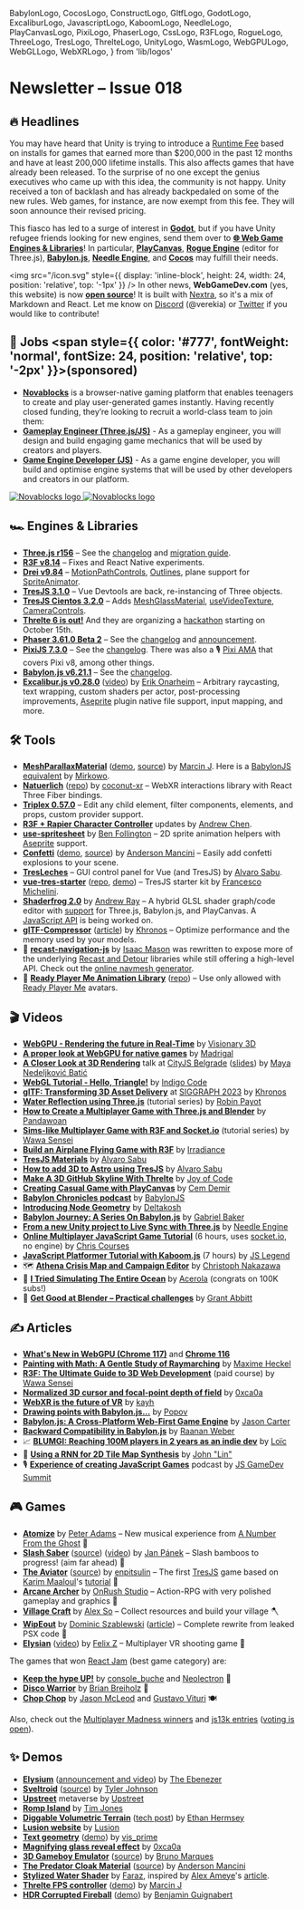   BabylonLogo,
  CocosLogo,
  ConstructLogo,
  GltfLogo,
  GodotLogo,
  ExcaliburLogo,
  JavascriptLogo,
  KaboomLogo,
  NeedleLogo,
  PlayCanvasLogo,
  PixiLogo,
  PhaserLogo,
  CssLogo,
  R3FLogo,
  RogueLogo,
  ThreeLogo,
  TresLogo,
  ThrelteLogo,
  UnityLogo,
  WasmLogo,
  WebGPULogo,
  WebGLLogo,
  WebXRLogo,
} from 'lib/logos'

# Newsletter – Issue 018

<SubTitleDate value="2023-09-21" />

<NoBulletListStyles />
<NewsletterStyles />

## 🔥 Headlines

<UnityLogo /> You may have heard that Unity is trying to introduce a [Runtime
Fee](https://blog.unity.com/news/plan-pricing-and-packaging-updates) based on installs for games
that earned more than $200,000 in the past 12 months and have at least 200,000 lifetime installs.
This also affects games that have already been released. To the surprise of no one except the genius
executives who came up with this idea, the community is not happy. Unity received a ton of backlash
and has already backpedaled on some of the new rules. Web games, for instance, are now exempt from
this fee. They will soon announce their revised pricing.

This fiasco has led to a surge of interest in <GodotLogo /> [**Godot**](https://godotengine.org/), but if you have Unity refugee friends looking for new engines, send them over to [**🌐 Web Game Engines & Libraries**](https://www.webgamedev.com/engines-libraries/web-game-engines-libraries)! In particular, <PlayCanvasLogo /> [**PlayCanvas**](https://playcanvas.com/), <RogueLogo /> [**Rogue Engine**](https://rogueengine.io/) (editor for Three.js), <BabylonLogo /> [**Babylon.js**](https://www.babylonjs.com/), <NeedleLogo /> [**Needle Engine**](https://needle.tools/), and <CocosLogo /> [**Cocos**](https://www.cocos.com/en/creator) may fulfill their needs.

<img
  src="/icon.svg"
  style={{ display: 'inline-block', height: 24, width: 24, position: 'relative', top: '-1px' }}
/> In other news, **WebGameDev.com** (yes, this website) is now [**open source**](https://github.com/verekia/webgamedev)!
It is built with [Nextra](https://nextra.site/), so it's a mix of Markdown and React. Let me know on
[Discord](https://webgamedev.com/discord) (@verekia) or [Twitter](https://x.com/verekia) if you would
like to contribute!

## 💼 Jobs <span style={{ color: '#777', fontWeight: 'normal', fontSize: 24, position: 'relative', top: '-2px' }}>(sponsored)</span>

- [**Novablocks**](https://www.novablocks.xyz/?utm_source=webgamedev) is a browser-native gaming platform that enables teenagers to create and play user-generated games instantly. Having recently closed funding, they’re looking to recruit a world-class team to join them:
- [**Gameplay Engineer (Three.js/JS)**](https://novablocks.hirehive.com/job/126367/gameplay-engineer-js-3js-remote-salt-lake-city-lisbon-dublin?source=webgamedev) - As a gameplay engineer, you will design and build engaging game mechanics that will be used by creators and players.
- [**Game Engine Developer (JS)**](https://novablocks.hirehive.com/job/126366/game-engine-developer-js-engine-remote-salt-lake-city-lisbon-dublin?source=webgamedev) - As a game engine developer, you will build and optimise engine systems that will be used by other developers and creators in our platform.

<style>{`
    .novablocks-white, .novablocks-black {
      margin-top: 6px;
      width: 270px;
    }
    .novablocks-white {
      display: none;
    }
    .novablocks-black {
      display: inline-block;
    }
    .dark .novablocks-white {
      display: inline-block;
    }
    .dark .novablocks-black {
      display: none;
    }
`}</style>

<div style={{ textAlign: 'center' }}>
  <a href="https://www.novablocks.xyz/?utm_source=webgamedev" target="_blank" rel="noopener">
    <img
      alt="Novablocks logo"
      className="novablocks-black"
      src="/partnerships/novablocks-black.png"
    />
    <img
      alt="Novablocks logo"
      className="novablocks-white"
      src="/partnerships/novablocks-white.png"
    />
  </a>
</div>

## 🏎 Engines & Libraries

- <ThreeLogo /> [**Three.js r156**](https://x.com/threejs/status/1697267293011820955) – See the
  [changelog](https://github.com/mrdoob/three.js/releases/tag/r156) and [migration
  guide](https://github.com/mrdoob/three.js/wiki/Migration-Guide).
- <R3FLogo /> [**R3F v8.14**](https://github.com/pmndrs/react-three-fiber/releases) – Fixes and
  React Native experiments.
- <R3FLogo /> [**Drei v9.84**](https://github.com/pmndrs/drei/releases) –
  [MotionPathControls](https://x.com/0xca0a/status/1703796991975731340),
  [Outlines](https://x.com/0xca0a/status/1698429063776325745), plane support for
  [SpriteAnimator](https://codesandbox.io/s/r3f-sprite-animator-s12ijv?file=/src/App.tsx).
- <TresLogo /> [**TresJS 3.1.0**](https://tresjs.org/blog/announcing-v-3-1-0.html) – Vue Devtools
  are back, re-instancing of Three objects.
- <TresLogo /> [**TresJS Cientos 3.2.0**](https://tresjs.org/blog/announcing-cientos-3-2-0.html) –
  Adds [MeshGlassMaterial](https://cientos.tresjs.org/guide/materials/glass-material.html),
  [useVideoTexture](https://cientos.tresjs.org/guide/loaders/use-video-texture.html),
  [CameraControls](https://cientos.tresjs.org/guide/controls/camera-controls.html).
- <ThrelteLogo /> [**Threlte 6 is out!**](https://x.com/threlte/status/1686403705531179008) And they
  are organizing a [hackathon](https://threlte.xyz/hackathon) starting on October 15th.
- <PhaserLogo /> [**Phaser 3.61.0 Beta 2**](https://github.com/photonstorm/phaser/releases) – See
  the [changelog](https://github.com/photonstorm/phaser/releases) and
  [announcement](https://www.patreon.com/posts/phaser-3-61-beta-88921446).
- <PixiLogo /> [**PixiJS 7.3.0**](https://github.com/pixijs/pixijs/releases) – See the
  [changelog](https://github.com/pixijs/pixijs/releases). There was also a 🎙 [Pixi
  AMA](https://audiomack.com/pixijs/song/discord-ama-2023-september-18) that covers Pixi v8, among
  other things.
- <BabylonLogo /> [**Babylon.js v6.21.1**](https://github.com/BabylonJS/Babylon.js/releases) – See
  the [changelog](https://github.com/BabylonJS/Babylon.js/releases).
- <ExcaliburLogo /> [**Excalibur.js v0.28.0**](https://x.com/excaliburjs/status/1689821246500831232)
  ([video](https://www.youtube.com/watch?v=t-aLiF74BoE)) by [Erik
  Onarheim](https://x.com/erikonarheim) – Arbitrary raycasting, text wrapping, custom shaders per
  actor, post-processing improvements, [Aseprite](https://www.aseprite.org/) plugin native file
  support, input mapping, and more.

## 🛠 Tools

- <ThreeLogo /> [**MeshParallaxMaterial**](https://three-kit.vercel.app/materials/parallax-material/)
  ([demo](https://threejs-kit-playground.vercel.app/parallax),
  [source](https://github.com/jerzakm/threejs-kit/tree/main/packages/materials/src/MeshParallaxMaterial))
  by [Marcin J](https://x.com/jerzakm). Here is a [BabylonJS
  equivalent](https://x.com/MirkoWittwer/status/1690368342551318528) by
  [Mirkowo](https://x.com/MirkoWittwer).
- <ThreeLogo /> <WebXRLogo /> [**Natuerlich**](https://x.com/coconut_xr/status/1689600319259357184)
  ([repo](https://github.com/coconut-xr/natuerlich)) by [coconut-xr](https://x.com/coconut_xr) –
  WebXR interactions library with <R3FLogo /> React Three Fiber bindings.
- <R3FLogo /> [**Triplex 0.57.0**](https://triplex.dev/releases/v0.57.0) – Edit any child element,
  filter components, elements, and props, custom provider support.
- <R3FLogo /> [**R3F + Rapier Character
  Controller**](https://x.com/AndrewChenE/status/1702085087599460445) updates by [Andrew
  Chen](https://x.com/AndrewChenE).
- <R3FLogo /> [**use-spritesheet**](https://github.com/bfollington/use-spritesheet) by [Ben
  Follington](https://x.com/vivavolt) – 2D sprite animation helpers with
  [Aseprite](https://www.aseprite.org/) support.
- <R3FLogo /> [**Confetti**](https://x.com/Andersonmancini/status/1687796441215844352)
  ([demo](https://r3f-confetti-component.vercel.app/),
  [source](https://github.com/ektogamat/r3f-confetti-component)) by [Anderson
  Mancini](https://x.com/Andersonmancini) – Easily add confetti explosions to your scene.
- <TresLogo /> [**TresLeches**](https://tresleches.tresjs.org/) – GUI control panel for Vue (and
  TresJS) by [Alvaro Sabu](https://x.com/alvarosabu).
- <TresLogo /> [**vue-tres-starter**](https://x.com/fra_michelini/status/1700465842205470915)
  ([repo](https://github.com/kekkorider/vue-tres-starter),
  [demo](https://vue-tres-starter.vercel.app/)) – TresJS starter kit by [Francesco
  Michelini](https://x.com/fra_michelini).
- <WebGLLogo /> [**Shaderfrog 2.0**](https://shaderfrog.com/2/) by [Andrew
  Ray](https://x.com/andrewray) – A hybrid GLSL shader graph/code editor with
  [support](https://x.com/andrewray/status/1697059247283142764) for Three.js, Babylon.js, and
  PlayCanvas. A [JavaScript API](https://x.com/andrewray/status/1704697785159913752) is being worked
  on.
- <GltfLogo /> [**glTF-Compressor**](https://github.khronos.org/glTF-Compressor-Release/)
  ([article](https://www.khronos.org/blog/optimize-3d-assets-with-khronos-new-gltf-compressor-tool))
  by [Khronos](https://x.com/thekhronosgroup) – Optimize performance and the memory used by your
  models.
- 🤖 [**recast-navigation-js**](https://github.com/isaac-mason/recast-navigation-js) by [Isaac Mason](https://x.com/isaac_mason_) was rewritten to expose more of the underlying [Recast and Detour](https://recastnav.com/) libraries while still offering a high-level API. Check out the [online navmesh generator](https://navmesh.isaacmason.com/).
- 🏃 [**Ready Player Me Animation Library**](https://x.com/rainerselvet/status/1694042952946082038) ([repo](https://github.com/readyplayerme/animation-library)) – Use only allowed with [Ready Player Me](https://readyplayer.me/) avatars.

## 🎬 Videos

- <WebGPULogo /> [**WebGPU - Rendering the future in
  Real-Time**](https://www.youtube.com/watch?v=YinfynTz77s) by [Visionary
  3D](https://x.com/3d_visionary)
- <WebGPULogo /> [**A proper look at WebGPU for native
  games**](https://www.youtube.com/watch?v=DdMl4E7xQEY) by
  [Madrigal](https://www.madrigalgames.com/)
- <WebGLLogo /> [**A Closer Look at 3D
  Rendering**](https://www.youtube.com/live/mq6_VeK3klk?si=-XPhDBIKxy_rReQE&t=29717) talk at [CityJS
  Belgrade](https://x.com/cityjsconf) ([slides](https://www.maya-ndljk.com/slides/rendering)) by
  [Maya Nedeljković Batić](https://x.com/maya_ndljk)
- <WebGLLogo /> [**WebGL Tutorial - Hello, Triangle!**](https://www.youtube.com/watch?v=y2UsQB3WSvo)
  by [Indigo Code](https://www.youtube.com/@IndigoCode)
- <GltfLogo /> [**glTF: Transforming 3D Asset
  Delivery**](https://www.youtube.com/watch?v=Vipz434-0N8) at [SIGGRAPH
  2023](https://www.siggraph.org/) by [Khronos](https://x.com/thekhronosgroup)
- <ThreeLogo /> [**Water Reflection using
  Three.js**](https://www.youtube.com/watch?v=PAy5aQK2pSg&list=PLXNP5G1H5Q-38NZzCoJzmfV3nQNtUu-zO)
  (tutorial series) by [Robin Payot](https://x.com/RobinPayot)
- <ThreeLogo /> [**How to Create a Multiplayer Game with Three.js and
  Blender**](https://www.youtube.com/watch?v=6QdkIOo-fe0) by [Pandawoan](https://x.com/AndrewWoan)
- <R3FLogo /> [**Sims-like Multiplayer Game with R3F and
  Socket.io**](https://www.youtube.com/watch?v=uLv1Zu8GyUw&list=PLpepLKamtPjhlRBmsLZMWc8CqLB4UplYH)
  (tutorial series) by [Wawa Sensei](https://x.com/wawasensei)
- <R3FLogo /> [**Build an Airplane Flying Game with
  R3F**](https://www.youtube.com/watch?v=ze25fsFBJMk) by [Irradiance](https://x.com/Domenico_brz)
- <TresLogo /> [**TresJS Materials**](https://www.youtube.com/watch?v=25xcycMVMBc) by [Alvaro
  Sabu](https://x.com/alvarosabu)
- <TresLogo /> [**How to add 3D to Astro using
  TresJS**](https://www.youtube.com/watch?v=0Lg9uAuhpG8) by [Alvaro Sabu](https://x.com/alvarosabu)
- <ThrelteLogo /> [**Make A 3D GitHub Skyline With
  Threlte**](https://www.youtube.com/watch?v=f9fd1L1FEts) by [Joy of
  Code](https://x.com/joyofcodedev)
- <PlayCanvasLogo /> [**Creating Casual Game with
  PlayCanvas**](https://www.youtube.com/watch?v=fBpwnT201yc) by [Cem Demir](https://x.com/cemdemir)
- <BabylonLogo /> [**Babylon Chronicles
  podcast**](https://www.youtube.com/watch?v=5GPpE_G-SYo&list=PLsaE__vWcRalT0TQ8t00uaNPA6rZglGVb) by
  [BabylonJS](https://www.babylonjs.com/)
- <BabylonLogo /> [**Introducing Node Geometry**](https://www.youtube.com/watch?v=C3V-Xbj9cCE) by
  [Deltakosh](https://x.com/deltakosh)
- <BabylonLogo /> [**Babylon Journey: A Series On
  Babylon.js**](https://www.youtube.com/watch?v=c9gJkwcJ08s&list=PLyzGsdZJCyqyk3JXewn-5ihd84O6PEwoi)
  by [Gabriel Baker](https://x.com/gabrieljbaker)
- <NeedleLogo /> [**From a new Unity project to Live Sync with
  Three.js**](https://www.youtube.com/watch?v=gZX_sqrne8U) by [Needle
  Engine](https://x.com/NeedleTools)
- <JavascriptLogo /> [**Online Multiplayer JavaScript Game
  Tutorial**](https://www.youtube.com/watch?v=HXquxWtE5vA) (6 hours, uses
  [socket.io](https://socket.io/), no engine) by [Chris Courses](https://x.com/christopher4lis)
- <KaboomLogo /> [**JavaScript Platformer Tutorial with
  Kaboom.js**](https://www.youtube.com/watch?v=wZpbTR7pYR0) (7 hours) by [JS
  Legend](https://x.com/JSLegendDev)
- 🗺 [**Athena Crisis Map and Campaign Editor**](https://www.youtube.com/watch?v=BLEheiLmI9Q) by [Christoph Nakazawa](https://x.com/cpojer)
- 📐 [**I Tried Simulating The Entire Ocean**](https://www.youtube.com/watch?v=yPfagLeUa7k) by [Acerola](https://x.com/Acerola_t) (congrats on 100K subs!)
- 🎁 [**Get Good at Blender – Practical challenges**](https://www.youtube.com/watch?v=V-NF_m1RMaw) by [Grant Abbitt](https://x.com/grantabbitt)

## ✍️ Articles

- <WebGPULogo /> [**What's New in WebGPU (Chrome
  117)**](https://developer.chrome.com/blog/new-in-webgpu-117/) and [**Chrome
  116**](https://developer.chrome.com/blog/new-in-webgpu-116/)
- <R3FLogo /> [**Painting with Math: A Gentle Study of
  Raymarching**](https://blog.maximeheckel.com/posts/painting-with-math-a-gentle-study-of-raymarching/)
  by [Maxime Heckel](https://x.com/MaximeHeckel)
- <R3FLogo /> [**R3F: The Ultimate Guide to 3D Web
  Development**](https://lessons.wawasensei.dev/courses/react-three-fiber) (paid course) by [Wawa
  Sensei](https://x.com/wawasensei)
- <R3FLogo /> [**Normalized 3D cursor and focal-point depth of
  field**](https://x.com/0xca0a/status/1701216870404153761) by [0xca0a](https://x.com/0xca0a)
- <WebXRLogo /> [**WebXR is the future of
  VR**](https://mirror.xyz/kayh-online.eth/LuD-tgYNkF7hxGF9b07AzTnIfW7QzWQ0_2fe2-hOIKU) by
  [kayh](https://x.com/kayh_online)
- <BabylonLogo /> [**Drawing points with
  Babylon.js...**](https://babylonjs.medium.com/drawing-points-with-babylon-js-fd91d5d8e4ee) by
  [Popov](https://github.com/Popov72/)
- <BabylonLogo /> [**Babylon.js: A Cross-Platform Web-First Game
  Engine**](https://80.lv/articles/babylon-js-a-web-first-game-engine-powering-cross-platform-experiences/)
  by [Jason Carter](https://x.com/pirate_jc)
- <BabylonLogo /> [**Backward Compatibility in
  Babylon.js**](https://babylonjs.medium.com/there-and-back-again-a-tale-of-backwards-compatibility-in-babylon-js-47ffc4f7ed6f)
  by [Raanan Weber](https://x.com/RaananW)
- 📈 [**BLUMGI: Reaching 100M players in 2 years as an indie dev**](https://medium.com/poki/blumgi-my-journey-on-the-web-how-i-reached-100m-players-in-2-years-as-an-indie-game-developer-6071481a3461) by [Loïc](https://x.com/UltraBanaman)
- 🤖 [**Using a RNN for 2D Tile Map Synthesis**](https://voxely.net/blog/using-a-rnn-for-2d-tile-map-synthesis/) by [John "Lin"](https://x.com/ProgrammerLin)
- 🎙 [**Experience of creating JavaScript Games**](https://x.com/jsgamedevsummit/status/1702321365418979391) podcast by [JS GameDev Summit](https://x.com/jsgamedevsummit)

## 🎮 Games

- <ThreeLogo /> [**Atomize**](https://www.anumberfromtheghost.com/atomize) by [Peter
  Adams](https://x.com/jittercub) – New musical experience from [A Number From the
  Ghost](https://www.anumberfromtheghost.com/) 🎵
- <ThreeLogo /> [**Slash Saber**](https://webgamer.io/en/g/slash-saber)
  ([source](https://github.com/honzaap/SlashSaber))
  ([video](https://www.reddit.com/r/threejs/comments/16gj8xq/slash_saber_endless_game_made_with_threejs_and_vue/))
  by [Jan Pánek](https://github.com/honzaap) – Slash bamboos to progress! (aim far ahead) 🥷
- <TresLogo /> [**The Aviator**](https://tres-the-aviator.enpitsulin.xyz/)
  ([source](https://github.com/enpitsuLin/tres-the-aviator)) by
  [enpitsulin](https://x.com/enpitsulin) – The first [TresJS](https://tresjs.org/) game based on
  [Karim Maaloul](https://x.com/yakudoo)'s
  [tutorial](https://tympanus.net/codrops/2016/04/26/the-aviator-animating-basic-3d-scene-threejs/)
  🛫
- <PlayCanvasLogo /> [**Arcane Archer**](https://poki.com/en/g/arcane-archer) by [OnRush
  Studio](https://x.com/onrushstudio) – Action-RPG with very polished gameplay and graphics 🏹
- <BabylonLogo /> [**Village Craft**](https://poki.com/en/g/village-craft) by [Alex
  So](https://x.com/afrokick) – Collect resources and build your village 🪓
- <WasmLogo /> [**WipEout**](https://phoboslab.org/wipegame/) by [Dominic
  Szablewski](https://x.com/phoboslab)
  ([article](https://phoboslab.org/log/2023/08/rewriting-wipeout)) – Complete rewrite from leaked
  PSX code 🚀
- <WebXRLogo /> <ThreeLogo /> [**Elysian**](https://elysian.fun/)
  ([video](https://x.com/felix_trz/status/1688376665976745985)) by [Felix
  Z](https://x.com/felix_trz) – Multiplayer VR shooting game 🔫

The games that won [React Jam](https://reactjam.com/summer-2023-winners) (best game category) are:

- <R3FLogo /> [**Keep the hype UP!**](https://webgamer.io/en/g/keep-the-hype-up) by
  [console_buche](https://x.com/Console_buche) and [Neolectron](https://x.com/neolectron) 🎉
- <R3FLogo /> [**Disco Warrior**](https://disco-warrior.summer-2023.reactjam.com/) by [Brian
  Breiholz](https://x.com/BrianBreiholz) 🪩
- <CssLogo /> [**Chop Chop**](https://app.rune.ai/dev-CAiKKUpg) by [Jason
  McLeod](https://x.com/jasonmcleod) and [Gustavo Vituri](https://x.com/GustavoVituri) 🍽

Also, check out the [Multiplayer Madness winners](https://itch.io/jam/multiplayer-madness-by-hathora/results) and [js13k entries](https://js13kgames.com/entries/2023) ([voting is open](https://medium.com/js13kgames/voting-is-open-6e0837bec60a)).

## ✨ Demos

- <ThreeLogo /> [**Elysium**](https://elysium.thebenezer.com/) ([announcement and
  video](https://x.com/th_ebenezer/status/1696200108583669912)) by [The
  Ebenezer](https://x.com/th_ebenezer)
- <ThreeLogo /> [**Sveltroid**](https://sveltroid.vercel.app/)
  ([source](https://github.com/TylerTonyJohnson/Metroid)) by [Tyler
  Johnson](https://github.com/TylerTonyJohnson)
- <ThreeLogo /> [**Upstreet**](https://upstreet.ai/) metaverse by
  [Upstreet](https://x.com/upstreetai)
- <ThreeLogo /> [**Romp Island**](https://rompisland.com/) by [Tim Jones](https://x.com/Timmoth_j)
- <ThreeLogo /> [**Diggable Volumetric Terrain**](https://www.basis64.nl/nature/) ([tech
  post](https://www.reddit.com/r/threejs/comments/162rnou/diggable_volumetric_terrain/)) by [Ethan
  Hermsey](https://basis64.nl/)
- <ThreeLogo /> [**Lusion website**](https://lusion.co/) by [Lusion](https://x.com/lusionltd)
- <ThreeLogo /> [**Text geometry**](https://x.com/vis_prime/status/1701007646504194114)
  ([demo](https://three-demos.vercel.app/#Typography)) by [vis_prime](https://x.com/vis_prime)
- <R3FLogo /> [**Magnifying glass reveal
  effect**](https://codesandbox.io/s/scene-transitions-reveal-forked-zfsvh4?file=/src/App.jsx) by
  [0xca0a](https://x.com/0xca0a)
- <R3FLogo /> [**3D Gameboy Emulator**](https://gameboy-online.vercel.app/)
  ([source](https://github.com/Allakazan/gameboy-online)) by [Bruno Marques](https://allakazan.com/)
- <R3FLogo /> [**The Predator Cloak
  Material**](https://x.com/Andersonmancini/status/1699000418456769021)
  ([source](https://codesandbox.io/s/react-predator-cloak-material-csm-nn8td3)) by [Anderson
  Mancini](https://x.com/Andersonmancini)
- <R3FLogo /> [**Stylized Water
  Shader**](https://codesandbox.io/s/stylized-water-f5wkx2?file=/src/Water/index.tsx) by
  [Faraz](https://x.com/CantBeFaraz), inspired by [Alex Ameye](https://x.com/alexanderameye)'s
  [article](https://ameye.dev/notes/stylized-water-shader/).
- <ThrelteLogo /> [**Threlte FPS controller**](https://x.com/jerzakm/status/1687027460565536768)
  ([demo](https://three-threlte-fps.vercel.app/)) by [Marcin J](https://x.com/jerzakm)
- <BabylonLogo /> [**HDR Corrupted Fireball**](https://x.com/dot_sine/status/1701522273801314653)
  ([demo](https://playground.babylonjs.com/#BF4ZQH#22)) by [Benjamin
  Guignabert](https://x.com/dot_sine)

<NewsletterFooter tweetId="1704887651881623600" />
